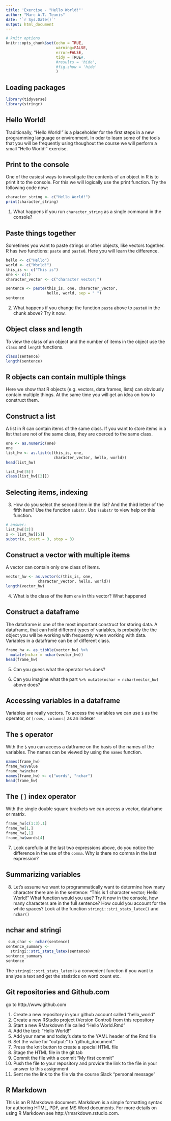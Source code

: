 ```yaml
---
title: 'Exercise - "Hello World!"'
author: "Marc A.T. Teunis"
date: '`r Sys.Date()`'
output: html_document
---
```


```r
# knitr options
knitr::opts_chunk$set(echo = TRUE, 
                      warning=FALSE,                                                             message=FALSE, 
                      error=FALSE, 
                      tidy = TRUE#, 
                      #results = 'hide',
                      #fig.show = 'hide'
                      )
```

## Loading packages
```r
library(tidyverse)
library(stringr)
```

## Hello World!
Traditionally, "Hello World!" is a placeholder for the first steps in a new programming language or environment. In oder to learn some of the tools that you will be frequently using thoughout the course we will perform a small "Hello World!" exercise.

## Print to the console
One of the easiest ways to investigate the contents of an object in R is to print it to the console. For this we will logically use the print function. Try the following code now:

```r
character_string <- c("Hello World!")
print(character_string)
```
 1. What happens if you run `character_string` as a single command in the console?

## Paste things together
Sometimes you want to paste strings or other objects, like vectors together. R has two functions: `paste` and `paste0`. Here you will learn the difference.

```r
hello <- c("Hello")
world <- c("World!")
this_is <- c("This is")
one <- c(1)
character_vector <- c("character vector;")

sentence <- paste(this_is, one, character_vector, 
                  hello, world, sep = " ")
sentence
```
2. What happens if you change the function `paste` above to `paste0` in the chunk above? Try it now.

## Object class and length
To view the class of an object and the number of items in the object use the `class` and `length` functions.
```r
class(sentence)
length(sentence)
```

## R objects can contain multiple things

Here we show that R objects (e.g. vectors, data frames, lists) can obviously contain multiple things. At the same time you will get an idea on how to construct them.

## Construct a list
A list in R can contain items of the same class. If you want to store items in a list that are not of the same class, they are coerced to the same class.

```r
one <- as.numeric(one)
one
list_hw <- as.list(c(this_is, one, 
                     character_vector, hello, world))
head(list_hw)

list_hw[[5]]
class(list_hw[[2]])
```

## Selecting items, indexing
 3. How do you select the second item in the list? And the third letter of the fifth item? Use the function `substr`. Use `?substr` to view help on this function.
 
```r
# answer:
list_hw[[2]]
x <- list_hw[[5]]
substr(x, start = 3, stop = 3)
```

## Construct a vector with multiple items
A vector can contain only one class of items.
```r
vector_hw <- as.vector(c(this_is, one, 
              character_vector, hello, world))
length(vector_hw)
```

 4. What is the class of the item `one` in this vector? What happened

## Construct a dataframe
The dataframe is one of the most important construct for storing data. A dataframe, that can hold different types of variables, is probably the the object 
you will be working with frequently when working with data.   
Variables in a dataframe can be of different class. 

```r
frame_hw <- as_tibble(vector_hw) %>%
  mutate(nchar = nchar(vector_hw))
head(frame_hw)
```
 5. Can you guess what the operator `%>%` does?

 6. Can you imagine what the part `%>% mutate(nchar = nchar(vector_hw)` above does? 

## Accessing variables in a dataframe
Variables are really vectors. To access the variables we can use `$` as the operator, or `[rows, columns]` as an indexer

## The `$` operator
With the `$` you can access a datframe on the basis of the names of the variables. The names can be viewed by using the `names` function.
```r
names(frame_hw)
frame_hw$value
frame_hw$nchar
names(frame_hw) <- c("words", "nchar")
head(frame_hw)
```

## The `[]` index operator
With the single double square brackets we can access a vector, dataframe or matrix.  
```r
frame_hw[c(1:3),1]
frame_hw[1,]
frame_hw[,1]
frame_hw$words[4]
```
 7. Look carefully at the last two expressions above, do you notice the difference in the use of the `comma`. Why is there no comma in the last expression?

## Summarizing variables
 8. Let’s assume we want to programmatically want to determine how many character there are in the sentence: "This is 1 character vector; Hello World!" What function would you use? Try it now in the console, how many characters are in the full sentence? How could you account for the white spaces? Look at the function `stringi::stri_stats_latex()` and `nchar()`

## nchar and stringi
```r
 sum_char <- nchar(sentence)
sentence_summary <- 
  stringi::stri_stats_latex(sentence)
sentence_summary 
sentence
```

The `stringi::stri_stats_latex` is a convenient function if you want to analyze a text and get the statistics on word count etc.

## Git repositories and Github.com

go to http://www.github.com

 1. Create a new repository in your github account called "hello_world"
 2. Create a new RStudio project (Version Control) from this repository
 3. Start a new RMarkdown file called "Hello World.Rmd"
 4. Add the text: "Hello World!" 
 5. Add your name and today's date to the YAML header of the Rmd file
 6. Set the value for "output:" to "github_document"
 7. Press the knit button to create a special HTML file
 8. Stage the HTML file in the git tab
 9. Commit the file with a commit "My first commit"
 10. Push the file to your repository and provide the link to the file in your answer to this assignment
 11. Sent me the link to the file via the course Slack "personal message"

## R Markdown
This is an R Markdown document. Markdown is a simple formatting syntax for authoring HTML, PDF, and MS Word documents. For more details on using R Markdown see http://rmarkdown.rstudio.com.
